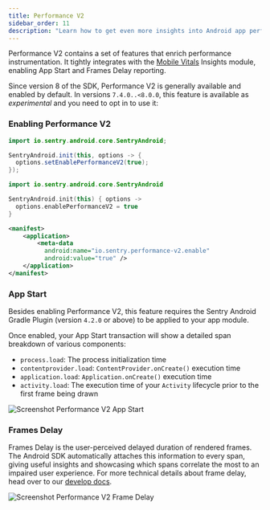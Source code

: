 ```yaml
---
title: Performance V2
sidebar_order: 11
description: "Learn how to get even more insights into Android app performance"
---
```


Performance V2 contains a set of features that enrich performance instrumentation. It tightly integrates with the [Mobile Vitals](/product/insights/mobile/mobile-vitals/) Insights module, enabling <PlatformLink to="/tracing/instrumentation/perf-v2/#app-start">App Start</PlatformLink> and <PlatformLink to="/tracing/instrumentation/perf-v2/#frames-delay">Frames Delay</PlatformLink> reporting.

Since version 8 of the SDK, Performance V2 is generally available and enabled by default. In versions `7.4.0..<8.0.0`, this feature is available as _experimental_ and you need to opt in to use it:

### Enabling Performance V2

```java {filename:MyApplication.java} {4}
import io.sentry.android.core.SentryAndroid;

SentryAndroid.init(this, options -> {
  options.setEnablePerformanceV2(true);
});
```

```kotlin {filename:MyApplication.kt} {4}
import io.sentry.android.core.SentryAndroid

SentryAndroid.init(this) { options ->
  options.enablePerformanceV2 = true
}
```

```xml {filename:AndroidManifest.xml} {3-5}
<manifest>
    <application>
        <meta-data
          android:name="io.sentry.performance-v2.enable"
          android:value="true" />
    </application>
</manifest>
```

### App Start

Besides enabling Performance V2, this feature requires the <PlatformLink to="/configuration/gradle/">Sentry Android Gradle Plugin</PlatformLink> (version `4.2.0` or above) to be applied to your app module.

Once enabled, your App Start transaction will show a detailed span breakdown of various components:
* `process.load`: The process initialization time
* `contentprovider.load`: `ContentProvider.onCreate()` execution time
* `application.load`: `Application.onCreate()` execution time
* `activity.load`: The execution time of your `Activity` lifecycle prior to the first frame being drawn

![Screenshot Performance V2 App Start](./img/perf-v2-app-start.png)


### Frames Delay

Frames Delay is the user-perceived delayed duration of rendered frames. The Android SDK automatically attaches this information to every span, giving useful insights and showcasing which spans correlate the most to an impaired user experience. For more technical details about frame delay, head over to our [develop docs](https://develop.sentry.dev/sdk/performance/frames-delay/).

![Screenshot Performance V2 Frame Delay](./img/perf-v2-frame-delay.png)
